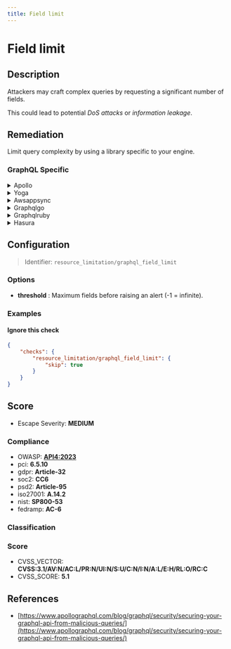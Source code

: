 ```yaml
---
title: Field limit
---
```


# Field limit

## Description

Attackers may craft complex queries by requesting a significant number of fields.

This could lead to potential *DoS attacks* or *information leakage*.


## Remediation

Limit query complexity by using a library specific to your engine.



### GraphQL Specific

<details>
    <summary>Apollo</summary>

To address potential issues with the Apollo framework engine, ensure that all dependencies are up to date, utilize the built-in security features such as schema validation and rate limiting, and follow best practices for error handling and logging. Regularly review the Apollo documentation for any updates on security advisories and recommended practices.

</details>

<details>
    <summary>Yoga</summary>

To address issues within the Yoga framework engine, ensure that all components are updated to their latest versions to benefit from security patches and performance improvements. Regularly review the framework's documentation for best practices on security and efficiency. Additionally, consider implementing a thorough testing strategy that includes unit tests, integration tests, and end-to-end tests to catch potential problems early in the development cycle. Monitor the application's performance and error logs to quickly identify and resolve any issues that may arise.

</details>

<details>
    <summary>Awsappsync</summary>

To address limitations in the AWS AppSync framework, ensure that your GraphQL schema is designed to handle complexity and size within the service's constraints. Optimize resolvers by batching requests and using caching mechanisms to reduce the load on data sources. Implement pagination to manage large datasets and avoid exceeding field limits. Monitor and adjust the performance of your AppSync API with CloudWatch metrics and logs. If necessary, consider splitting your API into multiple smaller, more focused GraphQL endpoints to stay within the field limits and maintain efficient data retrieval.

</details>

<details>
    <summary>Graphqlgo</summary>

To mitigate potential security risks in the GraphQL Go framework engine, ensure that all queries are strictly validated against a schema, implement proper authentication and authorization checks, and use query complexity analysis to prevent denial-of-service attacks. Additionally, consider employing field-level permissions to restrict access to sensitive data and apply rate limiting to control the amount of resources a client can consume.

</details>

<details>
    <summary>Graphqlruby</summary>

In the GraphQL Ruby framework, to prevent potential issues with field limits, it is recommended to implement query complexity analysis to ensure that clients cannot request an excessive amount of data which could lead to performance problems. You can use the built-in analysis features to set a maximum complexity for your queries. Additionally, consider using the `max_depth` method to limit the depth of queries and avoid deeply nested queries that could impact the stability of your application.

</details>

<details>
    <summary>Hasura</summary>

To prevent issues related to field limits in the Hasura framework engine, ensure that you define appropriate permissions and access control lists for your GraphQL schema. Use Hasura's built-in mechanisms to set maximum query depths and complexity scores, which can help in preventing resource exhaustion caused by excessively large or deeply nested queries. Additionally, consider implementing custom business logic in your backend to validate and limit the number of fields that can be queried at once, if necessary. Regularly review your schema and optimize it to handle the expected query loads efficiently.

</details>

## Configuration

> Identifier: `resource_limitation/graphql_field_limit`

### Options

- **threshold** : Maximum fields before raising an alert (-1 = infinite).




### Examples



#### Ignore this check

```json
{
    "checks": {
        "resource_limitation/graphql_field_limit": {
            "skip": true
        }
    }
}
```




## Score

- Escape Severity: **<span className="medium-severity">MEDIUM</span>**

### Compliance

- OWASP: **[API4:2023](https://github.com/OWASP/API-Security/blob/master/editions/2023/en/0xa4-unrestricted-resource-consumption.md)**
- pci: **6.5.10**
- gdpr: **Article-32**
- soc2: **CC6**
- psd2: **Article-95**
- iso27001: **A.14.2**
- nist: **SP800-53**
- fedramp: **AC-6**

### Classification






### Score

- CVSS_VECTOR: **CVSS:3.1/AV:N/AC:L/PR:N/UI:N/S:U/C:N/I:N/A:L/E:H/RL:O/RC:C**
- CVSS_SCORE: **5.1**

## References

- [https://www.apollographql.com/blog/graphql/security/securing-your-graphql-api-from-malicious-queries/](https://www.apollographql.com/blog/graphql/security/securing-your-graphql-api-from-malicious-queries/)
  